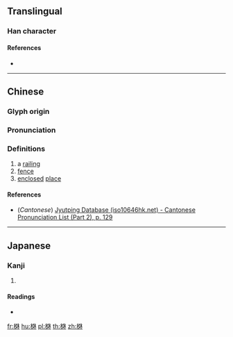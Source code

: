 ==Translingual==

===Han character===
{{Han char|rn=75|rad=木|as=08|sn=12|four=|canj=DKKD|ids=⿲木⿱㐅㐅木}}

====References====
* {{Han ref|kx=0533.200|dkj=14959|dj=0921.180|hdz=21235.050|uh=68E5|ud=26853}}

----

==Chinese==
{{zh-forms}}

===Glyph origin===
{{Han etym}}

===Pronunciation===
{{zh-pron
|m=fán
|c=faan4
|mc=y
|oc=y
|ma=
|cat=n
}}

===Definitions===
{{zh-hanzi}}

# a [[railing]]
# [[fence]]
# [[enclosed]] [[place]]

====References====
* (''Cantonese'') [http://www.iso10646hk.net/jp/document/download.jsp Jyutping Database (iso10646hk.net) - Cantonese Pronunciation List (Part 2), p. 129]

----

==Japanese==

===Kanji===
{{ja-kanji|grade=|rs=木08}}

# {{defn|lang=ja|sort=木08}}

====Readings====
* {{ja-readings|on=[[はん]] (han), [[ぼん]] (bon)|kun=[[まがき]] (magaki)}}

[[fr:棥]]
[[hu:棥]]
[[pl:棥]]
[[th:棥]]
[[zh:棥]]